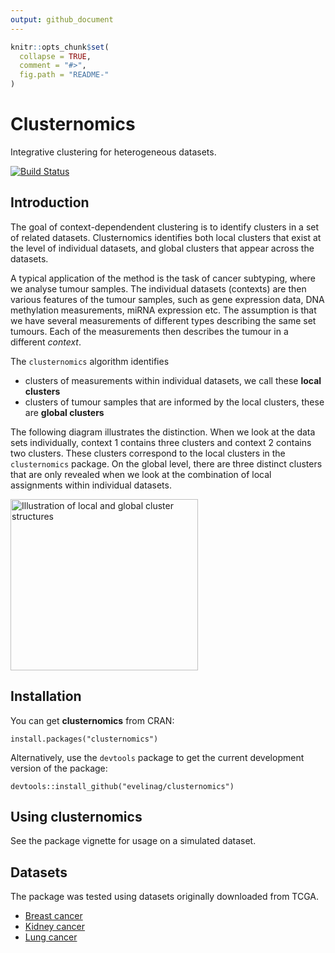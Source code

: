 ```yaml
---
output: github_document
---
```


<!-- README.md is generated from README.Rmd. Please edit that file -->

```r
knitr::opts_chunk$set(
  collapse = TRUE,
  comment = "#>",
  fig.path = "README-"
)
```

# Clusternomics

Integrative clustering for heterogeneous datasets.

[![Build Status](https://travis-ci.org/evelinag/clusternomics.svg?branch=master)](https://travis-ci.org/evelinag/clusternomics)

## Introduction

The goal of context-dependendent clustering is to identify clusters in a set
of related datasets. Clusternomics identifies both local clusters that
exist at the level of individual datasets, and global clusters that appear
across the datasets.

A typical application of the method is the task of cancer subtyping, where
we analyse tumour samples. The individual datasets (contexts) are
then various features of the tumour samples, such as gene expression data, 
DNA methylation measurements, miRNA expression etc. The assumption is that
we have several measurements of different types describing the same set 
tumours. Each of the measurements then describes the tumour in a different
*context*.

The `clusternomics` algorithm identifies

* clusters of measurements within individual datasets, we call these **local clusters**
* clusters of tumour samples that are informed by the local clusters, these are **global clusters**

The following diagram illustrates the distinction. When we look at the data sets
individually, context 1 contains three clusters and context 2 contains two clusters.
These clusters correspond to the local clusters in the `clusternomics` package.
On the global level, there are three distinct clusters that are only revealed when
we look at the combination of local assignments within individual datasets.

<img src="clustering_structure.png" alt="Illustration of local and global cluster structures" width="300" height="274">

## Installation

You can get **clusternomics** from CRAN:

```
install.packages("clusternomics")
```

Alternatively, use the `devtools` package to get the current development version of the package:

```
devtools::install_github("evelinag/clusternomics")
```

## Using clusternomics

See the package vignette for usage on a simulated dataset.


## Datasets

The package was tested using datasets originally downloaded from TCGA.

- [Breast cancer](https://s3-eu-west-1.amazonaws.com/eg-cu/tcga/Breast-TCGA.zip)
- [Kidney cancer](https://s3-eu-west-1.amazonaws.com/eg-cu/tcga/Kidney.zip)
- [Lung cancer](https://s3-eu-west-1.amazonaws.com/eg-cu/tcga/Lung.zip)
